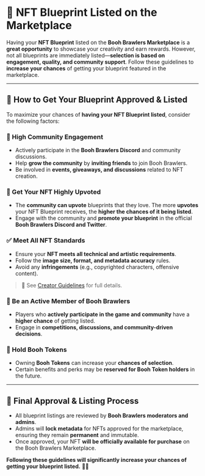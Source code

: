 # 🏪 **NFT Blueprint Listed on the Marketplace**

Having your **NFT Blueprint** listed on the **Booh Brawlers Marketplace** is a **great opportunity** to showcase your creativity and earn rewards. However, not all blueprints are immediately listed—**selection is based on engagement, quality, and community support**. Follow these guidelines to **increase your chances** of getting your blueprint featured in the marketplace.

---

## 🎯 **How to Get Your Blueprint Approved & Listed**

To maximize your chances of **having your NFT Blueprint listed**, consider the following factors:

### **🌟 High Community Engagement**
- Actively participate in the **Booh Brawlers Discord** and community discussions.
- Help **grow the community** by **inviting friends** to join Booh Brawlers.
- Be involved in **events, giveaways, and discussions** related to NFT creation.

### **📢 Get Your NFT Highly Upvoted**
- The **community can upvote** blueprints that they love. The more **upvotes** your NFT Blueprint receives, the **higher the chances of it being listed**.
- Engage with the community and **promote your blueprint** in the official **Booh Brawlers Discord and Twitter**.

### **✅ Meet All NFT Standards**
- Ensure your **NFT meets all technical and artistic requirements**.
- Follow the **image size, format, and metadata accuracy** rules.
- Avoid any **infringements** (e.g., copyrighted characters, offensive content).

> 📖 See [Creator Guidelines](./docs?page=create) for full details.

### **🏅 Be an Active Member of Booh Brawlers**
- Players who **actively participate in the game and community** have a **higher chance** of getting listed.
- Engage in **competitions, discussions, and community-driven decisions**.

### **💎 Hold Booh Tokens**
- Owning **Booh Tokens** can increase your **chances of selection**.
- Certain benefits and perks may be **reserved for Booh Token holders** in the future.

---

## 🔄 **Final Approval & Listing Process**
- All blueprint listings are reviewed by **Booh Brawlers moderators and admins**.
- Admins will **lock metadata** for NFTs approved for the marketplace, ensuring they remain **permanent** and immutable.
- Once approved, your NFT **will be officially available for purchase** on the Booh Brawlers Marketplace.

**Following these guidelines will significantly increase your chances of getting your blueprint listed.** 🎨👻

